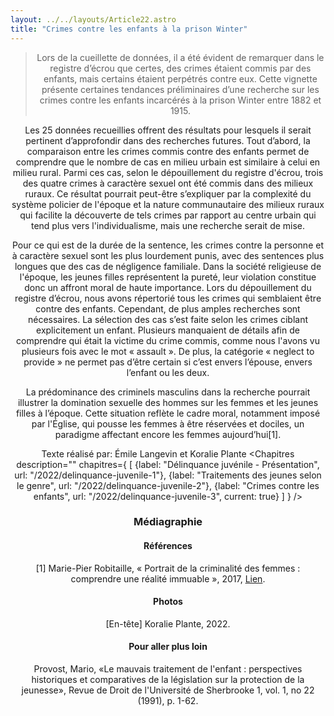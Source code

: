 ```yaml
---
layout: ../../layouts/Article22.astro
title: "Crimes contre les enfants à la prison Winter"
---
```


<Header titre="Crimes contre les enfants à la prison Winter" image="/assets/img/281c202e-97dc-4e16-8fe0-3c1b71e40d4d.jpg"/>
  
<Text>
  <blockquote>Lors de la cueillette de données, il a été évident de remarquer dans le registre d’écrou que certes, des crimes étaient commis par des enfants, mais certains étaient perpétrés contre eux. Cette vignette présente certaines tendances préliminaires d’une recherche sur les crimes contre les enfants incarcérés à la prison Winter entre 1882 et 1915. </blockquote>


<div class="flourish-embed flourish-chart" data-src="visualisation/12842865"><script src="https://public.flourish.studio/resources/embed.js"></script></div>

Les 25 données recueillies offrent des résultats pour lesquels il serait pertinent d’approfondir dans des recherches futures. Tout d’abord, la comparaison entre les crimes commis contre des enfants permet de comprendre que le nombre de cas en milieu urbain est similaire à celui en milieu rural. Parmi ces cas, selon le dépouillement du registre d'écrou, trois des quatre crimes à caractère sexuel ont été commis dans des milieux ruraux. Ce résultat pourrait peut-être s’expliquer par la complexité du système policier de l'époque et la nature communautaire des milieux ruraux qui facilite la découverte de tels crimes par rapport au centre urbain qui tend plus vers l'individualisme, mais une recherche serait de mise. 

<div class="flourish-embed flourish-chart" data-src="visualisation/12842880"><script src="https://public.flourish.studio/resources/embed.js"></script></div>

Pour ce qui est de la durée de la sentence, les crimes contre la personne et à caractère sexuel sont les plus lourdement punis, avec des sentences plus longues que des cas de négligence familiale. Dans la société religieuse de l'époque, les jeunes filles représentent la pureté, leur violation constitue donc un affront moral de haute importance. Lors du dépouillement du registre d’écrou, nous avons répertorié tous les crimes qui semblaient être contre des enfants. Cependant, de plus amples recherches sont nécessaires. La sélection des cas s’est faite selon les crimes ciblant explicitement un enfant. Plusieurs manquaient de détails afin de comprendre qui était la victime du crime commis, comme nous l'avons vu plusieurs fois avec le mot « assault ». De plus, la catégorie « neglect to provide » ne permet pas d’être certain si c’est envers l’épouse, envers l’enfant ou les deux.

<div class="flourish-embed flourish-chart" data-src="visualisation/12842894"><script src="https://public.flourish.studio/resources/embed.js"></script></div>

La prédominance des criminels masculins dans la recherche pourrait illustrer la domination sexuelle des hommes sur les femmes et les jeunes filles à l’époque. Cette situation reflète le cadre moral, notamment imposé par l'Église, qui pousse les femmes à être réservées et dociles, un paradigme affectant encore les femmes aujourd’hui[1].

Texte réalisé par: Émile Langevin et Koralie Plante
</Text>
<Chapitres 
  description=""
  chapitres={
    [
      {label: "Délinquance juvénile - Présentation", url: "/2022/delinquance-juvenile-1"},
      {label: "Traitements des jeunes selon le genre", url: "/2022/delinquance-juvenile-2"},
      {label: "Crimes contre les enfants", url: "/2022/delinquance-juvenile-3", current: true}
    ]
  }
/>

<div class="p-10 lg:p-24 py-5 lg:py-12 text-sm bg-gray-400">
  <h3>Médiagraphie</h3>
<h4>Références</h4>
[1] Marie-Pier Robitaille, « Portrait de la criminalité des femmes : comprendre une réalité immuable », 2017, <a href="https://asrsq.ca/revue-porte-ouverte/femmes-dans-systeme-justice-penale/portrait-criminalite-femmes#:~:text=Il%20est%20g%C3%A9n%C3%A9ralement%20reconnu%20et,(Statistique%20Canada%2C%202008)">Lien</a>.

<h4>Photos</h4>
[En-tête] Koralie Plante, 2022.

<h4>Pour aller plus loin</h4>
Provost, Mario, «Le mauvais traitement de l'enfant : perspectives historiques et comparatives de la législation sur la protection de la jeunesse», Revue de Droit de l'Université de Sherbrooke 1, vol. 1, no 22 (1991), p. 1-62.
</div>